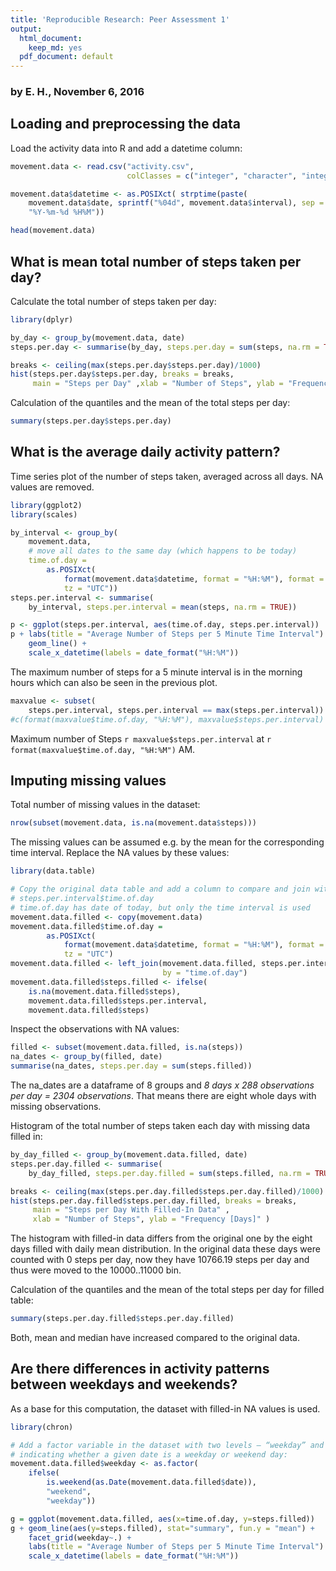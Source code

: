 ```yaml
---
title: 'Reproducible Research: Peer Assessment 1'
output:
  html_document:
    keep_md: yes
  pdf_document: default
---
```

### by E. H., November 6, 2016

## Loading and preprocessing the data

Load the activity data into R and add a datetime column:
```r
movement.data <- read.csv("activity.csv",  
                          colClasses = c("integer", "character", "integer"))

movement.data$datetime <- as.POSIXct( strptime(paste(
    movement.data$date, sprintf("%04d", movement.data$interval), sep = " "),
    "%Y-%m-%d %H%M"))

head(movement.data)
```

## What is mean total number of steps taken per day?

Calculate the total number of steps taken per day:
```r
library(dplyr)
```
```r
by_day <- group_by(movement.data, date)
steps.per.day <- summarise(by_day, steps.per.day = sum(steps, na.rm = TRUE))  

breaks <- ceiling(max(steps.per.day$steps.per.day)/1000)
hist(steps.per.day$steps.per.day, breaks = breaks, 
     main = "Steps per Day" ,xlab = "Number of Steps", ylab = "Frequency [Days]" )
```

Calculation of the quantiles and the mean of the total steps per day:
```r
summary(steps.per.day$steps.per.day)
```

## What is the average daily activity pattern?

Time series plot of the number of steps taken, averaged across all days. 
NA values are removed.
```r
library(ggplot2)
library(scales)
```
```r
by_interval <- group_by(
    movement.data, 
    # move all dates to the same day (which happens to be today)
    time.of.day = 
        as.POSIXct(
            format(movement.data$datetime, format = "%H:%M"), format = "%H:%M",
            tz = "UTC"))
steps.per.interval <- summarise(
    by_interval, steps.per.interval = mean(steps, na.rm = TRUE)) 

p <- ggplot(steps.per.interval, aes(time.of.day, steps.per.interval))
p + labs(title = "Average Number of Steps per 5 Minute Time Interval") +
    geom_line() +
    scale_x_datetime(labels = date_format("%H:%M"))
```

The maximum number of steps for a 5 minute interval is in the morning hours
which can also be seen in the previous plot.
```r
maxvalue <- subset(
    steps.per.interval, steps.per.interval == max(steps.per.interval))
#c(format(maxvalue$time.of.day, "%H:%M"), maxvalue$steps.per.interval)
```
Maximum number of Steps `r maxvalue$steps.per.interval` at `r format(maxvalue$time.of.day, "%H:%M")` AM.

## Imputing missing values

Total number of missing values in the dataset:
```r
nrow(subset(movement.data, is.na(movement.data$steps)))
```

The missing values can be assumed e.g. by the mean for the corresponding time
interval. Replace the NA values by these values: 
```r
library(data.table)
```

```r
# Copy the original data table and add a column to compare and join with
# steps.per.interval$time.of.day
# time.of.day has date of today, but only the time interval is used
movement.data.filled <- copy(movement.data)
movement.data.filled$time.of.day = 
        as.POSIXct(
            format(movement.data$datetime, format = "%H:%M"), format = "%H:%M",
            tz = "UTC")
movement.data.filled <- left_join(movement.data.filled, steps.per.interval, 
                                  by = "time.of.day")
movement.data.filled$steps.filled <- ifelse(
    is.na(movement.data.filled$steps),
    movement.data.filled$steps.per.interval,
    movement.data.filled$steps)
```

Inspect the observations with NA values:
```r
filled <- subset(movement.data.filled, is.na(steps))
na_dates <- group_by(filled, date)
summarise(na_dates, steps.per.day = sum(steps.filled))
```

The na_dates are a dataframe of 8 groups and *8 days x 288 observations per day = 2304 observations*. That means there are eight whole days with missing observations.

Histogram of the total number of steps taken each day with missing data filled in:

```r
by_day_filled <- group_by(movement.data.filled, date)
steps.per.day.filled <- summarise(
    by_day_filled, steps.per.day.filled = sum(steps.filled, na.rm = TRUE))  

breaks <- ceiling(max(steps.per.day.filled$steps.per.day.filled)/1000)
hist(steps.per.day.filled$steps.per.day.filled, breaks = breaks, 
     main = "Steps per Day With Filled-In Data" ,
     xlab = "Number of Steps", ylab = "Frequency [Days]" )
```

The histogram with filled-in data differs from the original one by the eight days filled with daily mean distribution. In the original data these days were counted with 0 steps per day, now they have 10766.19 steps per day and thus were moved to the 10000..11000 bin.

Calculation of the quantiles and the mean of the total steps per day for filled table:
```r
summary(steps.per.day.filled$steps.per.day.filled)
```

Both, mean and median have increased compared to the original data.  

## Are there differences in activity patterns between weekdays and weekends?

As a base for this computation, the dataset with filled-in NA values is used.
```r
library(chron)
```

```r
# Add a factor variable in the dataset with two levels – “weekday” and “weekend”
# indicating whether a given date is a weekday or weekend day:
movement.data.filled$weekday <- as.factor(
    ifelse(
        is.weekend(as.Date(movement.data.filled$date)),
        "weekend",
        "weekday"))
```

```r
g = ggplot(movement.data.filled, aes(x=time.of.day, y=steps.filled))
g + geom_line(aes(y=steps.filled), stat="summary", fun.y = "mean") + 
    facet_grid(weekday~.) +
    labs(title = "Average Number of Steps per 5 Minute Time Interval") +
    scale_x_datetime(labels = date_format("%H:%M"))
```

